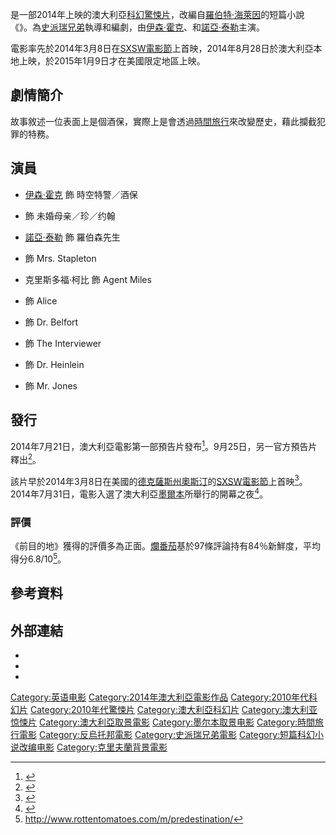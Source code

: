 {{noteTA
|T=zh-cn:前目的地; zh-hk:逆時空狙擊; zh-tw:超時空攔截;
|G1=Show
|G2=Movie
|1=zh-cn:前目的地; zh-hk:逆時空狙擊; zh-tw:超時空攔截;
}}
{{Infobox film
| name           = 超時空攔截
| original_name  = {{lang|en|''Predestination''}}
| image          = Predestination poster.jpg
| alt            = 
| caption        = 電影海報
| film name      = 
| director       = [[史派瑞兄弟|麥可·史派瑞<br />彼得·史派瑞]]
| producer       = 帕迪·麥克唐納<br />提姆·麥加恩<br />麥可·史派瑞<br />彼得·史派瑞
| writer         = 麥可·史派瑞<br />彼得·史派瑞
| based_on       = {{based on|{{link-en|你們這些回魂屍|All You Zombies}}|[[羅伯特·海萊因|羅伯特·海萊因]]}}
| starring       = [[伊森·霍克|伊森·霍克]]<br />{{link-en|莎拉·史努克|Sarah Snook}}<br />[[諾亞·泰勒|諾亞·泰勒]]
| music          = 彼得·史派瑞
| cinematography = 班·諾特
| editing        = {{link-en|麥特·比利亞|Matt Villa}}
| studio         = Blacklab Entertainment<br />{{link-en|澳大利亞銀屏公司|Screen Australia}}<br />Wolfhound Pictures
| distributor    = Pinnacle Films
| released       = {{Film date|2014|3|8|[[西南偏南|SXSW電影節]]|2014|7|31|{{link-en|墨爾本國際電影節|Melbourne International Film Festival|MIFF}}|2014|8|28|澳大利亞|2015|1|9|美國、中国大陆|2015|3|26|香港}}
| runtime        = 97分鐘<ref>http://www.imdb.com/title/tt2397535/</ref>
| country        = {{AUS}}
| language       = 英語
| budget         = 
| gross          = 340万美元<ref>http://www.boxofficemojo.com/movies/intl/?page=&wk=2014W37&id=_fPREDESTINATION01</ref>
| cn_name        = 前目的地
| hk_name        = 逆時空狙擊
| tw_name        = 超時空攔截
}}
{{作品名稱|name=''Predestination''|hk=逆時空狙擊|tw=超時空攔截|cn=前目的地}}是一部2014年上映的澳大利亞[[科幻|科幻]][[驚悚片|驚悚片]]，改編自[[羅伯特·海萊因|羅伯特·海萊因]]的短篇小說《{{link-en|你們這些回魂屍|All You Zombies}}》。為[[史派瑞兄弟|史派瑞兄弟]]執導和編劇，由[[伊森·霍克|伊森·霍克]]、{{link-en|莎拉·史努克|Sarah Snook}}和[[諾亞·泰勒|諾亞·泰勒]]主演。

電影率先於2014年3月8日在[[西南偏南|SXSW電影節]]上首映，2014年8月28日於澳大利亞本地上映，於2015年1月9日才在美國限定地區上映。

== 劇情簡介 ==
故事敘述一位表面上是個酒保，實際上是會透過[[時間旅行|時間旅行]]來改變歷史，藉此攔截犯罪的特務。

== 演員 ==
* [[伊森·霍克|伊森·霍克]] 飾 時空特警／酒保
* {{link-en|莎拉·史努克|Sarah Snook}} 飾 未婚母亲／珍／约翰
* [[諾亞·泰勒|諾亞·泰勒]] 飾 羅伯森先生
* {{link-en|瑪德琳·韋斯特|Madeleine West}} 飾 Mrs. Stapleton
* 克里斯多福·柯比 飾 Agent Miles
* {{link-en|芙蕾雅·史塔福|Freya Stafford}} 飾 Alice
* {{link-en|吉姆·克諾貝洛赫|Jim Knobeloch}} 飾 Dr. Belfort
* {{link-en|克里斯多福·史托勒里|Christopher Stollery}} 飾 The Interviewer
* {{link-en|泰勞·科潘|Tyler Coppin}} 飾 Dr. Heinlein
* {{link-en|羅布·詹金斯|Rob Jenkins}} 飾 Mr. Jones

== 發行 ==
2014年7月21日，澳大利亞電影第一部預告片發布<ref>{{cite news|last1=Anderton|first1=Ethan|title=Ethan Hawke Time Travels in the Aussie Trailer for 'Predestination'|url=http://www.firstshowing.net/2014/ethan-hawke-time-travels-in-the-aussie-trailer-for-predestination/|accessdate=2014-07-22|publisher=firstshowing.net|date=2014-07-21}}</ref>。9月25日，另一官方預告片釋出<ref>{{cite news|last1=Anderton|first1=Ethan|title=Ethan Hawke Stops Crime Before It Happens in 'Predestination' Trailer|url=http://www.firstshowing.net/2014/ethan-hawke-stops-crime-before-it-happens-in-predestination-trailer/|accessdate=2014-09-26|publisher=firstshowing.net|date=2014-09-25}}</ref>。

該片早於2014年3月8日在美國的[[德克薩斯州|德克薩斯州]][[奧斯汀|奧斯汀]]的[[西南偏南|SXSW電影節]]上首映<ref name=SXSW>{{cite news|last=Chang|first=Justin|title=SXSW Film Review: ‘Predestination’|url=http://variety.com/2014/film/reviews/sxsw-film-review-predestination-1201128430/|accessdate=2014-03-23|newspaper=variety.com|date=2014-03-09}}</ref>。2014年7月31日，電影入選了澳大利亞[[墨爾本|墨爾本]]所舉行的{{link-en|墨爾本國際電影節|Melbourne International Film Festival}}開幕之夜<ref name="Gala">{{cite web|title=MIFF Opening Night Gala 2014|url=http://miff.com.au/openingnightgala2014|website=Melbourne International Film Festival|publisher=Melbourne International Film Festival|accessdate=2014-08-05|date=2014-07-31|deadurl=yes|archiveurl=https://web.archive.org/web/20140802165418/http://miff.com.au/openingnightgala2014|archivedate=2014-08-02}}</ref>。

=== 評價 ===
《前目的地》獲得的評價多為正面。[[爛番茄|爛番茄]]基於97條評論持有84％新鮮度，平均得分6.8/10<ref>http://www.rottentomatoes.com/m/predestination/</ref>。

== 參考資料 ==
{{Reflist|2}}

==外部連結==
* {{Douban|title=前目的地}}
* {{Mtime|182277|前目的地}}
* {{IMDb title|2397535|Predestination}}

{{Michael and Peter Spierig}}
{{DEFAULTSORT:Predestination (film)}}
[[Category:英语电影|Category:英语电影]]
[[Category:2014年澳大利亞電影作品|Category:2014年澳大利亞電影作品]]
[[Category:2010年代科幻片|Category:2010年代科幻片]]
[[Category:2010年代驚悚片|Category:2010年代驚悚片]]
[[Category:澳大利亞科幻片|Category:澳大利亞科幻片]]
[[Category:澳大利亚惊悚片|Category:澳大利亚惊悚片]]
[[Category:澳大利亞取景電影|Category:澳大利亞取景電影]]
[[Category:墨尔本取景电影|Category:墨尔本取景电影]]
[[Category:時間旅行電影|Category:時間旅行電影]]
[[Category:反烏托邦電影|Category:反烏托邦電影]]
[[Category:史派瑞兄弟電影|Category:史派瑞兄弟電影]]
[[Category:短篇科幻小说改编电影|Category:短篇科幻小说改编电影]]
[[Category:克里夫蘭背景電影|Category:克里夫蘭背景電影]]